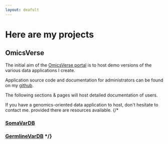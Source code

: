 ```yaml
---
layout: deafult
---
```


# Here are my projects

## OmicsVerse

The initial aim of the  [OmicsVerse portal](https://omicsverse.fr) is to host demo versions of the various data applications I create. 

Application source code and documentation for administrators can be found on my [github](https://github.com/clbenoit).

The following sections & pages will host detailed documentation of users.

If you have a genomics-oriented data application to host, don't hesitate to contact me. provided there are resources available.
{/* 
### [SomaVarDB](/somavardb.mdx)

### [GermlineVarDB](/germlinevardb.mdx) */}